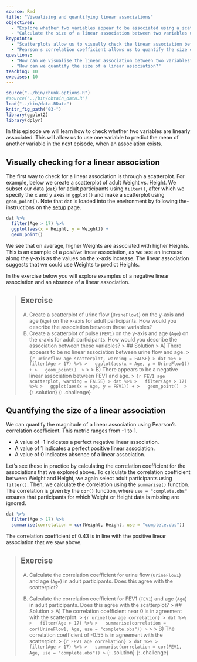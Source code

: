 ---
source: Rmd
title: "Visualising and quantifying linear associations"
objectives:
  - "Explore whether two variables appear to be associated using a scatterplot."
  - "Calculate the size of a linear association between two variables using Pearson’s correlation."
keypoints:
  - "Scatterplots allow us to visually check the linear association between two variables."
  - "Pearson's correlation coefficient allows us to quantify the size of a linear association."
questions:
  - "How can we visualise the linear association between two variables?"
  - "How can we quantify the size of a linear association?"
teaching: 10
execises: 10
---

```{r, include=FALSE}
source("../bin/chunk-options.R")
#source("../bin/obtain_data.R")
load("../bin/data.RData")
knitr_fig_path("03-")
library(ggplot2)
library(dplyr)
```

In this episode we will learn how to check whether two variables are linearly associated. 
This will allow us to use one variable to predict the mean of another variable in the 
next episode, when an association exists.

## Visually checking for a linear association
The first way to check for a linear association is through a scatterplot.
For example, below we create a scatterplot of adult Weight vs. Height.
We subset our data (`dat`) for adult participants using `filter()`, after which
we specify the x and y axes in `ggplot()` and make a scatterplot using
`geom_point()`. Note that `dat` is loaded into the environment by following
the- instructions on the 
[setup](https://carpentries-incubator.github.io/statistical-thinking-public-health/setup.html) page.


```{r explore association Height and Weight, warning = FALSE}
dat %>%
  filter(Age > 17) %>%
  ggplot(aes(x = Height, y = Weight)) +
  geom_point()
```

We see that on average, higher Weights are associated with higher Heights. 
This is an example of a *positive* linear association, as we see an increase
along the y-axis as the values on the x-axis increase.
The linear association suggests that we could use Weights to predict Heights. 

In the exercise below you will explore examples of a negative linear association
and an absence of a linear association.

> ## Exercise
> A) Create a scatterplot of urine flow (`UrineFlow1`) on the y-axis and 
> age (`Age`) on the x-axis for adult participants. How would you describe the association between
> these variables?  
> B) Create a scatterplot of pulse (`FEV1`) on the y-axis and 
> age (`Age`) on the x-axis for adult participants. How would you describe the association between
> these variables?
> > ## Solution
> > A) There appears to be no linear association between urine flow and age.
> > ```{r urineflow age scatterplot, warning = FALSE}
> > dat %>%
> >   filter(Age > 17) %>%
> >   ggplot(aes(x = Age, y = UrineFlow1)) +
> >   geom_point() 
> > ```
> > 
> > B) There appears to be a negative linear association between FEV1 and age. 
> > ```{r FEV1 age scatterplot, warning = FALSE}
> > dat %>%
> >   filter(Age > 17) %>%
> >   ggplot(aes(x = Age, y = FEV1)) +
> >   geom_point() 
> > ```
> {: .solution}
{: .challenge}

## Quantifying the size of a linear association
We can quantify the magnitude of a linear association using Pearson's correlation
coefficient. This metric ranges from -1 to 1. 

* A value of -1 indicates a perfect negative linear association. 
* A value of 1 indicates a perfect positive linear association. 
* A value of 0 indicates absence of a linear association. 

Let's see these in practice by calculating the correlation coefficient
for the associations that we explored above. To calculate the correlation
coefficient between Weight and Height, we again select adult participants using 
`filter()`. Then, we calculate the correlation using the `summarise()` function.
The correlation is given by the `cor()` function, where `use = "complete.obs"`
ensures that participants for which Weight or Height data is missing are ignored. 

```{r calculate correlation Weight Height}
dat %>%
  filter(Age > 17) %>%
  summarise(correlation = cor(Weight, Height, use = "complete.obs"))
```

The correlation coefficient of 0.43 is in line with the positive
linear association that we saw above.

> ## Exercise
> A) Calculate the correlation coefficient for urine flow (`UrineFlow1`)
> and age (`Age`) in adult participants. Does this agree with the scatterplot?
> 
> B) Calculate the correlation coefficient for FEV1 (`FEV1`)
> and age (`Age`) in adult participants. Does this agree with the scatterplot?
> > ## Solution
> > A) The correlation coefficient near 0 is in agreement with the scatterplot.
> > ```{r urineflow age correlation}
> > dat %>%
> >   filter(Age > 17) %>%
> >   summarise(correlation = cor(UrineFlow1, Age, use = "complete.obs"))
> > ```
> > 
> > B) The correlation coefficient of -0.55 is in agreement with the scatterplot. 
> > ```{r FEV1 age correlation}
> > dat %>%
> >   filter(Age > 17) %>%
> >   summarise(correlation = cor(FEV1, Age, use = "complete.obs"))
> > ```
> {: .solution}
{: .challenge}
